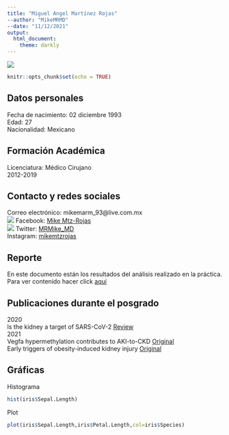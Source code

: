 ```yaml
---
title: "Miguel Angel Martínez Rojas"
--author: "MikeMRMD"
--date: "11/12/2021"
output: 
  html_document:
    theme: darkly
---
```

![](./img/perfil.jpg)

```r
knitr::opts_chunk$set(echo = TRUE)
```

## Datos personales

Fecha de nacimiento: 02 diciembre 1993  
Edad: 27  
Nacionalidad: Mexicano  

## Formación Académica
Licenciatura: Médico Cirujano  
2012-2019  

## Contacto y redes sociales
Correo electrónico: mikemarm_93@live.com.mx  
![](./img/facebook_icon.png) Facebook: [Mike Mtz-Rojas](https://www.facebook.com/mike.martinez.332345)  
![](./img/Twitter_icon.png) Twitter: [MRMike_MD](https://twitter.com/MRMike_MD)  
Instagram: [mikemtzrojas](https://www.instagram.com/mikemtzrojas/?hl=es)

## Reporte

En este documento están los resultados del análisis realizado en la práctica. Para ver contenido hacer click [aquí](./docs/reporteClase.pdf)

## Publicaciones durante el posgrado

2020  
Is the kidney a target of SARS-CoV-2 [Review](./docs/martinez_rojas_review_kidney_covid_2020.pdf)  
2021  
Vegfa hypermethylation contributes to AKI-to-CKD [Original](./docs/sanchez_navarro_vegfa_hypermethylation_2021.pdf)  
Early triggers of obesity-induced kidney injury [Original](./docs/sanchez_navarro_obesity_kidney_injury_2021.pdf)  

## Gráficas

Histograma

```r
hist(iris$Sepal.Length)
```

Plot

```r
plot(iris$Sepal.Length,iris$Petal.Length,col=iris$Species)
```
